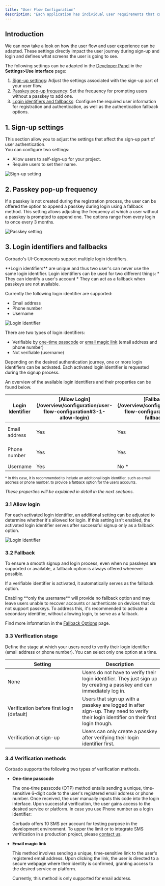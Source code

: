 ```yaml
---
title: "User Flow Configuration"
description: "Each application has individual user requirements that can be configured with Corbado."
---
```


## Introduction

We can now take a look on how the user flow and user experience can be adapted. These settings directly impact the user journey during sign-up and login and defines what screens the user is going to see.

The following settings can be adapted in the [Developer Panel](https://app.corbado.com/app/settings/userinterface) in the **Settings>Use interface** page:

1. [Sign-up settings](/overview/configuration/user-flow-configuration#1-sign-up-settings): Adjust the settings associated with the sign-up part of your user flow.
2. [Passkey pop-up frequency](/overview/configuration/user-flow-configuration#2-passkey-pop-up-frequency): Set the frequency for prompting users without a passkey to add one.
3. [Login identifiers and fallbacks](/overview/configuration/user-flow-configuration#3-login-identifiers-and-fallbacks): Configure the required user information for registration and authentication, as well as the authentication fallback options.


## 1. Sign-up settings
This section allow you to adjust the settings that affect the sign-up part of user authentication. <br/>You can configure two settings:
* Allow users to self-sign-up for your project.
* Require users to set their name.

![Sign-up setting](/images/overview/signup/user-flow-configuration/sign-up-settings.webp)

## 2. Passkey pop-up frequency

If a passkey is not created during the registration process, the user can be offered the option to append a passkey during login using a fallback method. 
This setting allows adjusting the frequency at which a user without a passkey is prompted to append one. The options range from every login to once every 3 months.

![Passkey setting](/images/overview/signup/user-flow-configuration/passkey-settings.webp)

## 3. Login identifiers and fallbacks

Corbado's UI-Components support multiple login identifiers.

<Tip>
  **Login identifiers** are unique and thus two user's can never use the same login identifier. 
  Login identifiers can be used for two different things: 
  * They can identify a user's account 
  * They can act as a fallback when passkeys are not available.
</Tip>

Currently the following login identifier are supported:

- Email address
- Phone number
- Username 

![Login identifier](/images/overview/signup/user-flow-configuration/login-identifier.webp)

There are two types of login identifiers:

- Verifiable by [one-time passcode](/overview/configuration/user-flow-configuration#3-4-1-one-time-passcode) or [email magic link](/overview/configuration/user-flow-configuration#3-4-2-magic-link) (email address and phone number)
- Not verifiable (username)

Depending on the desired authentication journey, one or more login identifiers can be activated. Each activated login identifier is requested during the signup process. 

An overview of the available login identifiers and their properties can be found below. 


<table><thead><tr><th width="150">Login Identifier</th><th>[Allow Login](/overview/configuration/user-flow-configuration#3-1-allow-login)</th><th>[Fallback](/overview/configuration/user-flow-configuration#3-2-fallback)</th><th>[Verification stage](/overview/configuration/user-flow-configuration#3-3-verification-stage)</th><th>[Verification methods](/overview/configuration/user-flow-configuration#3-4-verification-methods)</th></tr></thead><tbody><tr><td>Email address</td><td>Yes</td><td>Yes</td><td>&bull; None<br/>&bull; At sign-up<br/>&bull; Before first login</td><td>&bull; One-time passcode<br/>&bull; Email magic link</td></tr><tr><td>Phone number</td><td>Yes</td><td>Yes</td><td>&bull; None<br/>&bull; At sign-up<br/>&bull; Before first login</td><td>&bull; One-time passcode</td></tr><tr><td>Username</td><td>Yes</td><td>No &#42;</td><td>None</td><td>None</td></tr></tbody></table>
<sup>&#42; In this case, it is recommended to include an additional login identifier, such as email address or phone number, to provide a fallback option for the users accounts.</sup>








*These properties will be explained in detail in the next sections.*

### 3.1 Allow login
For each activated login identifier, an additional setting can be adjusted to determine whether it's allowed for login. If this setting isn't enabled, the activated login identifier serves after successful signup only as a fallback option.

![Login identifier](/images/overview/signup/user-flow-configuration/allow-login.webp)

### 3.2 Fallback

To ensure a smooth signup and login process, even when no passkeys are supported or available, a fallback option is always offered whenever possible.

If a verifiable identifier is activated, it automatically serves as the fallback option.

<Note> 
Enabling **only the username** will provide no fallback option and may leave users unable to recover accounts or authenticate on devices that do not support passkeys. To address this, it's recommended to activate a secondary identifier, without allowing login, to serve as a fallback.

</Note>

Find more information in the [Fallback Options](/helpful-guides/passkeys/fallback-options) page.


### 3.3 Verification stage

Define the stage at which your users need to verify their login identifier (email address or phone number). You can select only one option at a time.

<table><thead><tr><th width="227">Setting</th><th>Description</th></tr></thead><tbody><tr><td>None</td><td>Users do not have to verify their login identifier. They just sign up by creating a passkey and can immediately log in.</td></tr><tr><td>Verification before first login (default)</td><td>Users that sign up with a passkey are logged in after sign-up. They need to verify their login identifier on their first login though.</td></tr><tr><td>Verification at sign-up</td><td>Users can only create a passkey after verifying their login identifier first. </td></tr></tbody></table>

### 3.4 Verification methods

Corbado supports the following two types of verification methods.

- **One-time passcode**

  The one-time passcode (OTP) method entails sending a unique, time-sensitive 6-digit code to the user's registered email address or phone number. Once received, the user manually inputs this code into the login interface. Upon successful verification, the user gains access to the desired service or platform.
  <Note>
    In case you use Phone number as a login identifier:

    Corbado offers 10 SMS per account for testing purpose in the development environment. 
    To upper the limit or to integrate SMS verification in a production project,
    please [contact us](https://www.corbado.com/contact).
  </Note>

- **Email magic link**

  This method involves sending a unique, time-sensitive link to the user's registered email address. Upon clicking the link, the user is directed to a secure webpage where their identity is confirmed, granting access to the desired service or platform. 

  Currently, this method is only supported for email address. 